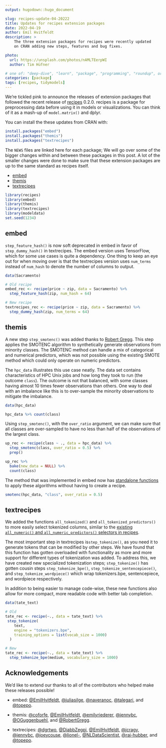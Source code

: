 ```yaml
---
output: hugodown::hugo_document

slug: recipes-update-04-20222
title: Updates for recipes extension packages
date: 2022-04-19
author: Emil Hvitfeldt
description: >
    The three extension packages for recipes were recently updated 
    on CRAN adding new steps, features and bug fixes.

photo:
  url: https://unsplash.com/photos/nAMLTEerpWI
  author: Tim Hüfner

# one of: "deep-dive", "learn", "package", "programming", "roundup", or "other"
categories: [package] 
tags: [recipes, tidymodels]
---
```


<!--
TODO:
* [x] Look over / edit the post's title in the yaml
* [x] Edit (or delete) the description; note this appears in the Twitter card
* [x] Pick category and tags (see existing with `hugodown::tidy_show_meta()`)
* [x] Find photo & update yaml metadata
* [x] Create `thumbnail-sq.jpg`; height and width should be equal
* [x] Create `thumbnail-wd.jpg`; width should be >5x height
* [x] `hugodown::use_tidy_thumbnails()`
* [x] Add intro sentence, e.g. the standard tagline for the package
* [x] `usethis::use_tidy_thanks()`
-->

We're tickled pink to announce the releases of extension packages that followed the recent release of  [recipes](https://recipes.tidymodels.org/) 0.2.0. recipes is a package for preprocessing data before using it in models or visualizations. You can think of it as a mash-up of `model.matrix()` and dplyr.

You can install the these updates from CRAN with:

```r
install.packages("embed")
install.packages("themis")
install.packages("textrecipes")
```

The `NEWS` files are linked here for each package; We will go over some of the bigger changes within and between these packages in this post. A lot of the smaller changes were done to make sure that these extension packages are up to the same standard as recipes itself.

- [embed](https://embed.tidymodels.org/news/index.html#embed-020)
- [themis](https://themis.tidymodels.org/news/index.html#themis-020)
- [textrecipes](https://textrecipes.tidymodels.org/news/index.html#textrecipes-051)

```r
library(recipes)
library(embed)
library(themis)
library(textrecipes)
library(modeldata)
set.seed(1234)
```

## embed

`step_feature_hash()` is now soft deprecated in embed in favor of `step_dummy_hash()` in textrecipes. The embed version uses TensorFlow, which for some use cases is quite a dependency. One thing to keep an eye out for when moving over is that the textrecipes version uses `num_terms` instead of `num_hash` to denote the number of columns to output.

```r
data(Sacramento)

# Old recipe
embed_rec <- recipe(price ~ zip, data = Sacramento) %>%
  step_feature_hash(zip, num_hash = 64)

# New recipe
textrecipes_rec <- recipe(price ~ zip, data = Sacramento) %>%
  step_dummy_hash(zip, num_terms = 64)
```

## themis

A new step `step_smotenc()` was added thanks to [Robert Gregg](https://github.com/RobertGregg). This step applies the SMOTENC algorithm to synthetically generate observations from minority classes. The SMOTENC method can handle a mix of categorical and numerical predictors, which was not possible using the existing SMOTE method which could only operate on numeric predictors. 

The `hpc_data` illustrates this use case neatly. The data set contains characteristics of HPC Unix jobs and how long they took to run (the outcome `class`). The outcome is not that balanced, with some classes having almost 10 times fewer observations than others. One way to deal with an imbalance like this is to over-sample the minority observations to mitigate the imbalance. 

```r
data(hpc_data)

hpc_data %>% count(class)
```

Using `step_smotenc()`, with the `over_ratio` argument, we can make sure that all classes are over-sampled to have no less than half of the observations of the largest class.

```r
up_rec <- recipe(class ~ ., data = hpc_data) %>%
  step_smotenc(class, over_ratio = 0.5) %>%
  prep()

up_rec %>%
  bake(new_data = NULL) %>%
  count(class)
```

The method that was implemented in embed now has [standalone functions](https://themis.tidymodels.org/reference/index.html#methods) to apply these algorithms without having to create a recipe.

```r
smotenc(hpc_data, "class", over_ratio = 0.5)
```

## textrecipes

We added the functions `all_tokenized()` and `all_tokenized_predictors()` to more easily select tokenized columns, similar to the [existing `all_numeric()` and `all_numeric_predictors()` selectors in recipes](https://recipes.tidymodels.org/reference/has_role.html).

The most important step in textrecipes is`step_tokenize()`, as you need it to generate tokens that can be modified by other steps. We have found that this function has gotten overloaded with functionality as more and more support for different types of tokenization was added. To address this, we have created new specialized tokenization steps; `step_tokenize()` has gotten cousin steps `step_tokenize_bpe()`, `step_tokenize_sentencepiece()`, and `step_tokenize_wordpiece()` which wrap tokenizers.bpe, sentencepiece, and wordpiece respectively.

In addition to being easier to manage code-wise, these new functions also allow for more compact, more readable code with better tab completion.

```r
data(tate_text)

# Old
tate_rec <- recipe(~., data = tate_text) %>%
 step_tokenize(
    text,
    engine = "tokenizers.bpe",
    training_options = list(vocab_size = 1000)
  )

# New
tate_rec <- recipe(~., data = tate_text) %>%
  step_tokenize_bpe(medium, vocabulary_size = 1000)
```

## Acknowledgements

We’d like to extend our thanks to all of the contributors who helped make these releases possible!

- embed: [&#x0040;EmilHvitfeldt](https://github.com/EmilHvitfeldt), [&#x0040;juliasilge](https://github.com/juliasilge), [&#x0040;naveranoc](https://github.com/naveranoc), [&#x0040;talegari](https://github.com/talegari), and [&#x0040;topepo](https://github.com/topepo).

- themis: [&#x0040;coforfe](https://github.com/coforfe), [&#x0040;EmilHvitfeldt](https://github.com/EmilHvitfeldt), [&#x0040;emilyriederer](https://github.com/emilyriederer), [&#x0040;jennybc](https://github.com/jennybc), [&#x0040;OGuggenbuehl](https://github.com/OGuggenbuehl), and [&#x0040;RobertGregg](https://github.com/RobertGregg).

- textrecipes: [&#x0040;dgrtwo](https://github.com/dgrtwo), [&#x0040;DiabbZegpi](https://github.com/DiabbZegpi), [&#x0040;EmilHvitfeldt](https://github.com/EmilHvitfeldt), [&#x0040;jcragy](https://github.com/jcragy), [&#x0040;jennybc](https://github.com/jennybc), [&#x0040;joeycouse](https://github.com/joeycouse), [&#x0040;lionel-](https://github.com/lionel-), [&#x0040;NLDataScientist](https://github.com/NLDataScientist), [&#x0040;raj-hubber](https://github.com/raj-hubber), and [&#x0040;topepo](https://github.com/topepo).
